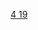 {{Navbox
|name  = 鉀化合物
|state = <includeonly>{{{state|collapsed}}}</includeonly>
|title = [[钾]]化合物
|listclass = hlist
|titlestyle = 

|group1 = 0、IA、IIA
|list1 = 
* [[氢化钾|KH]]
* [[钾钠合金|KNa]]
* [[高氙酸钾|K<sub>4</sub>XeO<sub>6</sub>]]

|group2 = IIIA、IVA
|list2 =
* [[偏硼酸钾|KBO<sub>2</sub>]]
* [[氟硼酸钾|KBF<sub>4</sub>]]
* [[硼氢化钾|KBH<sub>4</sub>]]
* [[三吡唑基硼氢化钾|K[BHC<sub>9</sub>H<sub>9</sub>N<sub>6</sub>]]]
* [[三(3,5-二甲基-1-吡唑基)硼氢化钾|K[BHC<sub>15</sub>H<sub>21</sub>N<sub>6</sub>]]]
* {{le|硼酸铝钾|Potassium aluminium borate|K<sub>2</sub>Al<sub>2</sub>B<sub>2</sub>O<sub>7</sub>}}
* [[铝酸钾|KAlO<sub>2</sub>]]
* [[甲基钾|KCH<sub>3</sub>]]
* [[碳酸钾|K<sub>2</sub>CO<sub>3</sub>]]
* [[碳酸氢钾|KHCO<sub>3</sub>]]
* [[硅三氢化钾|KSiH<sub>3</sub>]]
* [[硅酸钾|K<sub>2</sub>SiO<sub>3</sub>]]
* [[氟硅酸钾|K<sub>2</sub>SiF<sub>6</sub>]]
* [[氟锗酸钾|K<sub>2</sub>GeF<sub>6</sub>]]

|group3 = VA
|list3 = 
*[[氮化钾|K<sub>3</sub>N]]
* [[叠氮化钾|KN<sub>3</sub>]]
* [[氨基鉀|KNH<sub>2</sub>]]
* [[二(三甲基硅基)氨基钾|K[N(SiMe<sub>3</sub>)<sub>2</sub>]]]
* [[亚硝酸钾|KNO<sub>2</sub>]]
* [[硝酸钾|KNO<sub>3</sub>]]
*[[磷化钾|K<sub>3</sub>P]]
* {{link-ru|亚磷酸钾|Фосфит калия|K<sub>2</sub>HPO<sub>3</sub>}}
* [[亚磷酸氢钾|KH<sub>2</sub>PO<sub>3</sub>]]
* [[磷酸鉀|K<sub>3</sub>PO<sub>4</sub>]]
* [[磷酸氫二鉀|K<sub>2</sub>HPO<sub>4</sub>]]
* [[磷酸二氢钾|KH<sub>2</sub>PO<sub>4</sub>]]
* [[六氟磷酸钾|KPF<sub>6</sub>]]
* [[四硫代磷酸钾|K<sub>3</sub>PS<sub>4</sub>]]
* [[四硒代磷酸钾|K<sub>3</sub>PSe<sub>4</sub>]]
*[[砷化钾|K<sub>3</sub>As]]
* [[亚砷酸钾|KAsO<sub>2</sub>]]
* [[砷酸二氢钾|KH<sub>2</sub>AsO<sub>4</sub>]]
*[[锑化钾|K<sub>3</sub>Sb]]

|group4 = VIA
|list4 = 
* [[氧化鉀|K<sub>2</sub>O]]
* [[氢氧化钾|KOH]]
* [[过氧化钾|K<sub>2</sub>O<sub>2</sub>]]
* [[超氧化钾|KO<sub>2</sub>]]
* [[臭氧化钾|KO<sub>3</sub>]]
* [[硫化氢钾|KHS]]
* [[亚硫酸氢钾|KHSO<sub>3</sub>]]
* [[硫酸氢钾|KHSO<sub>4</sub>]]
* [[硫化钾|K<sub>2</sub>S]]
* [[亚硫酸钾|K<sub>2</sub>SO<sub>3</sub>]]
* [[硫酸钾|K<sub>2</sub>SO<sub>4</sub>]]
* [[过一硫酸钾|K<sub>2</sub>SO<sub>5</sub>]]
* [[焦亚硫酸钾|K<sub>2</sub>S<sub>2</sub>O<sub>5</sub>]]
* [[焦硫酸钾|K<sub>2</sub>S<sub>2</sub>O<sub>7</sub>]]
* [[过二硫酸钾|K<sub>2</sub>S<sub>2</sub>O<sub>8</sub>]]
* [[亚硒酸钾|K<sub>2</sub>SeO<sub>3</sub>]]
* [[硒酸钾|K<sub>2</sub>SeO<sub>4</sub>]]
* [[碲化钾|{{chem|K|2|Te}}]]
* [[亚碲酸钾|{{chem|K|2|TeO|3}}]]
* [[碲酸钾|{{chem|K|2|TeO|4}}]]

|group5 = 卤素、拟卤素
|list5 =
* [[氟化钾|KF]]
* [[氟氢化钾|KHF<sub>2</sub>]]
* [[氯化钾|KCl]]
* [[次氯酸钾|KClO]]
* [[氯酸钾|KClO<sub>3</sub>]]
* [[高氯酸钾|KClO<sub>4</sub>]]
* [[溴化钾|KBr]]
* [[溴酸钾|KBrO<sub>3</sub>]]
* [[碘化钾|KI]]
* [[碘酸钾|KIO<sub>3</sub>]]
* [[碘酸氢钾|KH(IO<sub>3</sub>)<sub>2</sub>]]
* [[高碘酸钾|KIO<sub>4</sub>]]
* [[氰化钾|KCN]]
* [[氰酸钾|KOCN]]
* [[雷酸钾|KCNO]]
* [[硫氰酸钾|KSCN]]
* [[硒氰酸钾|KSeCN]]

|group6 = 副族金属
|list6 =
* [[氟锆酸钾|K<sub>2</sub>ZrF<sub>6</sub>]]
* [[二硫代亚铬酸钾|KCrS<sub>2</sub>]]
* [[二硒代亚铬酸钾|KCrSe<sub>2</sub>]]
* [[铬酸钾|K<sub>2</sub>CrO<sub>4</sub>]]
* [[四过氧铬(V)酸钾|K<sub>3</sub>Cr(O<sub>2</sub>)<sub>4</sub>]]
* [[重铬酸钾|K<sub>2</sub>Cr<sub>2</sub>O<sub>7</sub>]]
* [[六氰合铬(III)酸钾|K<sub>3</sub>[Cr(CN)<sub>6</sub>]]]
* [[高铁酸钾|K<sub>2</sub>FeO<sub>4</sub>]]
* [[亚铁氰化钾|K<sub>4</sub>[Fe(CN)<sub>6</sub>]]]
* [[铁氰化钾|K<sub>3</sub>[Fe(CN)<sub>6</sub>]]]
* [[六氰合钴(III)酸钾|K<sub>3</sub>[Co(CN)<sub>6</sub>]]]
* [[四氰合镍(II)酸钾|K<sub>2</sub>[Ni(CN)<sub>4</sub>]]]
* [[四氰合镍(I)酸钾|K<sub>3</sub>[Ni(CN)<sub>4</sub>]]]
* [[四氰合镍(0)酸钾|K<sub>4</sub>[Ni(CN)<sub>4</sub>]]]
* [[六氰合二镍(I)酸钾|K<sub>4</sub>[Ni<sub>2</sub>(CN)<sub>6</sub>]]]
* [[锰酸钾|K<sub>2</sub>MnO<sub>4</sub>]]
* [[高锰酸钾|KMnO<sub>4</sub>]]
* [[六氟合铜(III)酸钾|K<sub>3</sub>CuF<sub>6</sub>]]
* [[八氯合二钼酸钾|K<sub>4</sub>Mo<sub>2</sub>Cl<sub>8</sub>]]
* [[四氯合铂酸钾|K<sub>2</sub>PtCl<sub>4</sub>]]
* [[六氯合铂酸钾|K<sub>2</sub>PtCl<sub>6</sub>]]
* [[银氰化钾|K[Ag(CN)<sub>2</sub>]]]
* [[八氯合二铼酸钾|K<sub>2</sub>Re<sub>2</sub>Cl<sub>8</sub>]]
* [[四氯合钯(II)酸钾|K<sub>2</sub>[PdCl<sub>4</sub>]]]
* [[六氯合钯(IV)酸钾|K<sub>2</sub>[PdCl<sub>6</sub>]]]

|group7 = 有机酸盐
|list7 = 
* [[甲酸钾|KHCO<sub>2</sub>]]
* [[酒石酸锑钾|K<sub>2</sub>Sb<sub>2</sub>(C<sub>4</sub>H<sub>2</sub>O<sub>6</sub>)<sub>2</sub>]]
* [[乙酸钾|KC<sub>2</sub>H<sub>3</sub>O<sub>2</sub>]]
* [[三氟乙酸钾|KC<sub>2</sub>F<sub>3</sub>O<sub>2</sub>]]
* [[三氯乙酸钾|KC<sub>2</sub>Cl<sub>3</sub>O<sub>2</sub>]]
* [[二氟溴乙酸钾|KC<sub>2</sub>F<sub>2</sub>BrO<sub>2</sub>]]
* [[丙酸钾|KC<sub>3</sub>H<sub>5</sub>O<sub>2</sub>]]
* [[丁酸钾|KC<sub>4</sub>H<sub>7</sub>O<sub>2</sub>]]
* [[苯甲酸钾|KC<sub>7</sub>H<sub>5</sub>O<sub>2</sub>]]
* [[草酸钾|K<sub>2</sub>C<sub>2</sub>O<sub>4</sub>]]
* [[草酸氢钾|KHC<sub>2</sub>O<sub>4</sub>]]
* [[草酸铁钾|K<sub>3</sub>[Fe(C<sub>2</sub>O<sub>4</sub>)<sub>3</sub>]]]

}}<noinclude>

[[Category:钾化合物| ]]
[[Category:化学品模板|4 19]]
</noinclude>
